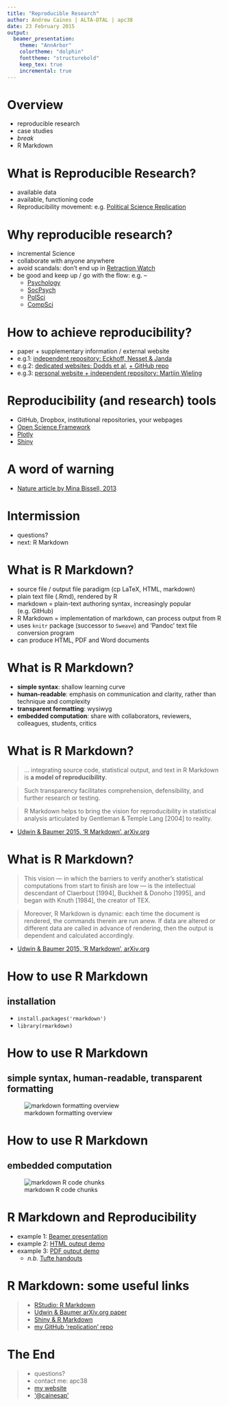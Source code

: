 ```yaml
---
title: "Reproducible Research"
author: Andrew Caines | ALTA-DTAL | apc38
date: 23 February 2015
output:
  beamer_presentation:
    theme: "AnnArbor"
    colortheme: "dolphin"
    fonttheme: "structurebold"
    keep_tex: true
    incremental: true
---
```



# Overview
- reproducible research
- case studies
- _break_
- R Markdown


# What is Reproducible Research?
- available data
- available, functioning code
- Reproducibility movement: e.g. [Political Science Replication](https://politicalsciencereplication.wordpress.com/)


# Why reproducible research?
- incremental Science
- collaborate with anyone anywhere
- avoid scandals: don't end up in [Retraction Watch](http://retractionwatch.com/)
- be good and keep up / go with the flow: e.g. --
  - [Psychology](http://www.theguardian.com/science/head-quarters/2014/jan/24/the-changing-face-of-psychology)
  - [SocPsych](http://www.psycontent.com/content/l67413865317/?p=1dd5ebc505f9492c8fb93be3f7c713f3&pi=0)
  - [PolSci](http://journals.cambridge.org/action/displayIssue?jid=PSC&volumeId=47&seriesId=0&issueId=01)
  - [CompSci](http://www.siam.org/news/news.php?id=2078)


# How to achieve reproducibility?
- paper + supplementary information / external website
- e.g.1: [independent repository: Eckhoff, Nesset & Janda](http://opendata.uit.no/dvn/faces/study/StudyPage.xhtml?studyId=19)
- e.g.2: [dedicated websites: Dodds et al](http://www.pnas.org/content/early/2015/02/04/1411678112), [+ GitHub repo](https://github.com/andyreagan/labMT-simple)
- e.g.3: [personal website + independent repository: Martijn Wieling](http://www.martijnwieling.nl/publications)


# Reproducibility (and research) tools
- GitHub, Dropbox, institutional repositories, your webpages
- [Open Science Framework](https://osf.io/)
- [Plotly](https://plot.ly/~cainesap/28/lat-vs-lon/)
- [Shiny](https://cainesap.shinyapps.io/shinyGlottolog/)


# A word of warning
- [Nature article by Mina Bissell, 2013](http://www.nature.com/news/reproducibility-the-risks-of-the-replication-drive-1.14184)


# Intermission
- questions?
- next: R Markdown


# What is R Markdown?
- source file / output file paradigm (cp LaTeX, HTML, markdown)
- plain text file (.Rmd), rendered by R
- markdown = plain-text authoring syntax, increasingly popular (e.g. GitHub)
- R Markdown = implementation of markdown, can process output from R
- uses `knitr` package (successor to `Sweave`) and 'Pandoc' text file conversion program
- can produce HTML, PDF and Word documents


# What is R Markdown?
- **simple syntax**: shallow learning curve
- **human-readable**: emphasis on communication and clarity, rather than technique and complexity
- **transparent formatting**: wysiwyg
- **embedded computation**: share with collaborators, reviewers, colleagues, students, critics


# What is R Markdown?
>  ... integrating source code, statistical output, and text in R Markdown is **a model of reproducibility**.

> Such transparency facilitates comprehension, defensibility, and further research or testing.

> R Markdown helps to bring the vision for reproducibility in statistical analysis articulated by Gentleman & Temple Lang [2004] to reality.

* [Udwin & Baumer 2015, 'R Markdown', arXiv.org](http://arxiv.org/abs/1501.01613)


# What is R Markdown?
> This vision — in which the barriers to verify another’s statistical computations from start to finish are low — is the intellectual descendant of Claerbout [1994], Buckheit & Donoho [1995], and began with Knuth [1984], the creator of TEX.

> Moreover, R Markdown is dynamic: each time the document is rendered, the commands therein are run anew. If data are altered or different data are called in advance of rendering, then the output is dependent and calculated accordingly.

* [Udwin & Baumer 2015, 'R Markdown', arXiv.org](http://arxiv.org/abs/1501.01613)


# How to use R Markdown
## installation
-  `install.packages('rmarkdown')`
- `library(rmarkdown)`


# How to use R Markdown
## simple syntax, human-readable, transparent formatting
![markdown formatting overview](images/markdownOverview.png)


# How to use R Markdown
## embedded computation
![markdown R code chunks](images/markdownChunk.png)


# R Markdown and Reproducibility
- example 1: [Beamer presentation](https://github.com/cainesap/replication/blob/master/slides.Rmd)
- example 2: [HTML output demo](https://raw.githubusercontent.com/cainesap/replication/master/html_doc.Rmd)
- example 3: [PDF output demo](https://raw.githubusercontent.com/cainesap/replication/master/shiny_doc.Rmd)
  - _n.b._ [Tufte handouts](http://rmarkdown.rstudio.com/tufte_handout_format.html)

# R Markdown: some useful links
> - [RStudio: R Markdown](http://rmarkdown.rstudio.com/)
> - [Udwin & Baumer arXiv.org paper](http://arxiv.org/abs/1501.01613)
> - [Shiny & R Markdown](http://shiny.rstudio.com/articles/interactive-docs.html)
> - [my GitHub 'replication' repo](https://github.com/cainesap/replication)


# The End
> * questions?
> * contact me: apc38
> * [my website](http://apc38.user.srcf.net/)
> * ['@cainesap'](https://twitter.com/cainesap)
